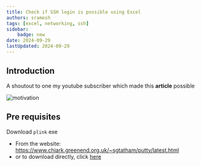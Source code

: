 ```yaml
---
title: Check if SSH login is possible using Excel
authors: sramesh
tags: [excel, networking, ssh]
sidebar:
    badge: new
date: 2024-09-29
lastUpdated: 2024-09-29
---
```


## Introduction

A shoutout to one my youtube subscriber which made this **article** possible

![motivation](./img/09/1.png)

## Pre requisites

Download `plink` exe
- From the website: https://www.chiark.greenend.org.uk/~sgtatham/putty/latest.html
- or to download directly, click [here](https://the.earth.li/~sgtatham/putty/latest/w64/plink.exe)